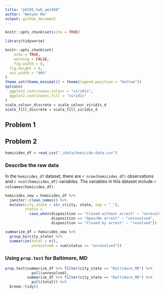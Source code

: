 ```yaml
---
title: "p8105_hw5_wm2460"
author: "Wenyan Ma"
output: github_document
---
```


```r
knitr::opts_chunk$set(echo = TRUE)

library(tidyverse)

knitr::opts_chunk$set(
	echo = TRUE,
	warning = FALSE,
	fig.width = 8, 
  fig.height = 6,
  out.width = "90%"
)
theme_set(theme_minimal() + theme(legend.position = "bottom"))
options(
  ggplot2.continuous.colour = "viridis",
  ggplot2.continuous.fill = "viridis"
)
scale_colour_discrete = scale_colour_viridis_d
scale_fill_discrete = scale_fill_viridis_d
```

## Problem 1

## Problem 2
```r
homicides_df = read_csv("./data/homicide-data.csv")

```

### Describe the raw data

In the `homicides_df` dataset, there are `r nrow(homicides_df)` observations and `r ncol(homicides_df)` variables. The variables in this dataset include `r colnames(homicides_df)`. 


```r
homicides_new = homicides_df %>% 
  janitor::clean_names() %>% 
  mutate(city_state = str_c(city, state, sep = "_"),
         status = 
           case_when(disposition == "Closed without arrest" ~ "unresolved",
                     disposition == "Open/No arrest" ~ "unresolved",
                     disposition == "Closed by arrest" ~ "resolved")) 

summarize_df = homicides_new %>% 
  group_by(city_state) %>% 
  summarize(total = n(),
            unresolved = sum(status == "unresolved"))
```

### Using `prop.test` for Baltimore, MD
```r
prop.test(summarize_df %>% filter(city_state == "Baltimore_MD") %>%
            pull(unresolved), 
          summarize_df %>% filter(city_state == "Baltimore_MD") %>%
            pull(total)) %>% 
  broom::tidy()
```

